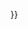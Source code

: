 {{formatnum: {{#expr: {{{convalue}}} round {{{roundto}}} }} }}{{convert/unitname|{{{conunit}}}|sym}}